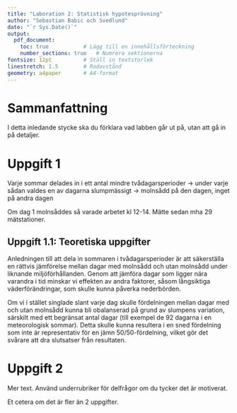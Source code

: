 ```yaml
---
title: "Laboration 2: Statistisk hypotesprövning"
author: "Sebastian Babic och Svedlund"
date: "`r Sys.Date()`"
output:
  pdf_document:
    toc: true           # Lägg till en innehållsförteckning
    number_sections: true   # Numrera sektionerna
fontsize: 12pt          # Ställ in textstorlek
linestretch: 1.5        # Radavstånd
geometry: a4paper       # A4-format
---
```



# Sammanfattning
I detta inledande stycke ska du förklara vad labben går ut på, utan att gå in
på detaljer.

# Uppgift 1
Varje sommar delades in i ett antal mindre tvådagarsperioder -> under varje sådan valdes en av dagarna slumpmässigt -> molnsådd på den dagen, inget på andra dagen

Om dag 1 molnsåddes så varade arbetet kl 12-14. Mätte sedan mha 29 mätstationer. 

## Uppgift 1.1: Teoretiska uppgifter
Anledningen till att dela in sommaren i tvådagarsperioder är att säkerställa en rättvis jämförelse mellan dagar med molnsådd och utan molnsådd under liknande miljöförhållanden. 
Genom att jämföra dagar som ligger nära varandra i tid minskar vi effekten av andra faktorer, såsom långsiktiga väderförändringar, som skulle kunna påverka nederbörden. 

Om vi i stället singlade slant varje dag skulle fördelningen mellan dagar med och utan molnsådd kunna bli obalanserad på grund av slumpens variation, särskilt med 
ett begränsat antal dagar (till exempel de 92 dagarna i en meteorologisk sommar). Detta skulle kunna resultera i en sned fördelning som inte är representativ
för en jämn 50/50-fördelning, vilket gör det svårare att dra slutsatser från resultaten.


# Uppgift 2
Mer text. Använd underrubriker för delfrågor om du tycker det är motiverat.

Et cetera om det är fler än 2 uppgifter.